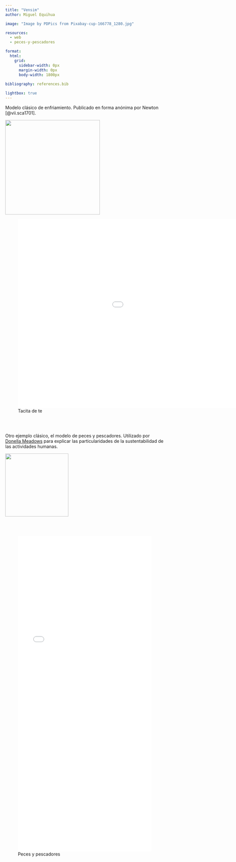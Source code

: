 ```yaml
---
title: "Vensim"
author: Miguel Equihua

image: "Image by PDPics from Pixabay-cup-166778_1280.jpg"

resources: 
  - web
  - peces-y-pescadores

format: 
  html: 
    grid: 
      sidebar-width: 0px
      margin-width: 0px
      body-width: 1800px
  
bibliography: references.bib

lightbox: true
---
```


Modelo clásico de enfriamiento. Publicado en forma anónima por Newton
[@vii.sca1701].

![](artículo-newton.png){width="300"}


![Tacita de te](web/index.html){width=1200 height=600 max-width="100%"}

\
\


Otro ejemplo clásico, el modelo de peces y pescadores. Utilizado por [Donella Meadows](https://donellameadows.org/archives/a-tale-of-two-fisheries/) para explicar las particularidades de la sustentabilidad de las actividades humanas.

![](donella-meadows-fishing.png){width=200}

\
\


![Peces y pescadores](peces-y-pescadores/web/index.html){width=1800 height=1000  style="max-width: 100%;"}


